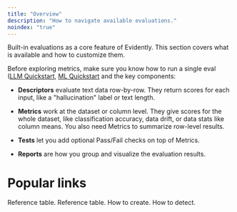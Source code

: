 ```yaml
---
title: "Overview"
description: "How to navigate available evaluations."
noindex: "true"
---
```


Built-in evaluations as a core feature of Evidently. This section covers what is available and how to customize them.

Before exploring metrics, make sure you know how to run a single eval ([LLM Quickstart](../quickstart_llm), [ML Quickstart](../quickstart_ml) and the key components:

* **Descriptors** evaluate text data row-by-row. They return scores for each input, like a "hallucination" label or text length.

* **Metrics** work at the dataset or column level. They give scores for the whole dataset, like classification accuracy, data drift, or data stats like column means. You also need Metrics to summarize row-level results.

* **Tests** let you add optional Pass/Fail checks on top of Metrics.

* **Reports** are how you group and visualize the evaluation results.

# Popular links

<CardGroup cols={4}>
  <Card title="All Descriptors" icon="table-list" href="all_descriptors">
    Reference table.
  </Card>

  <Card title="All Metrics" icon="chart-simple" href="all_metrics">
    Reference table.
  </Card>

  <Card title="LLM judges" icon="sparkles" href="customize_llm_judge">
    How to create.
  </Card>

  <Card title="Data Drift" icon="sparkles" href="explainer_data_drift">
    How to detect.
  </Card>
</CardGroup>